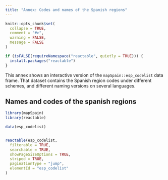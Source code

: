 ```yaml
---
title: "Annex: Codes and names of the Spanish regions"
---
```


```r
knitr::opts_chunk$set(
  collapse = TRUE,
  comment = "#>",
  warning = FALSE,
  message = FALSE
)

if (isFALSE(requireNamespace("reactable", quietly = TRUE))) {
  install.packages("reactable")
}
```


This annex shows an interactive version of the `mapSpain::esp_codelist` 
data frame. That dataset contains the Spanish region codes under different schemes, 
and different naming versions on several languages.

## Names and codes of the spanish regions


```r

library(mapSpain)
library(reactable)

data(esp_codelist)


reactable(esp_codelist,
  filterable = TRUE,
  searchable = TRUE,
  showPageSizeOptions = TRUE,
  striped = TRUE,
  paginationType = "jump",
  elementId = "esp_codelist"
)
```




